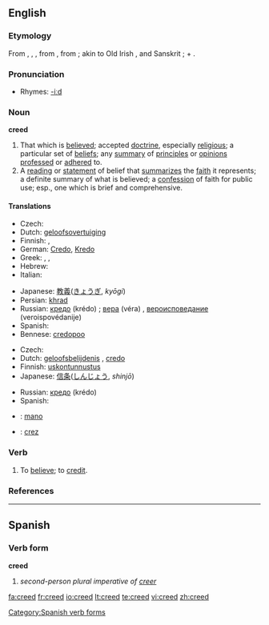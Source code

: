 {{wikipedia|dab=creed (disambiguation)}}
==English==

===Etymology===
From {{OE.}} {{term|credo|lang=ang}}, {{term|crede}}, {{AS.}} {{term|creda}}, from {{L.}} {{term|credo|lang=la||I believe}}, from {{term|credere||to believe}}; akin to Old Irish {{term|cretin|lang=sga||I believe}}, and Sanskrit {{term|रद्दध्मि|tr=raddadhmi|sc=Deva}}; {{term|crat||trust}} + {{term|dh||to put}}.

===Pronunciation===
*Rhymes: [[Rhymes:English:-iːd|-iːd]]

===Noun===
{{wikipedia}}
'''creed'''

# That which is [[believe]]d; accepted [[doctrine]], especially [[religious]]; a particular set of [[belief]]s; any [[summary]] of [[principle]]s or [[opinion]]s [[profess]]ed or [[adhere]]d to.
# A [[reading]] or [[statement]] of belief that [[summarize]]s the [[faith]] it represents; a definite summary of what is believed; a [[confession]] of faith for public use; esp., one which is brief and comprehensive.

====Translations====
{{trans-top|that which is believed}}
* Czech: {{t-|cs|vyznání|n}}
* Dutch: [[geloofsovertuiging]] {{f}}
* Finnish: {{t+|fi|usko}}, {{t+|fi|uskonto}}
* German: [[Credo]], [[Kredo]] {{n}}
* Greek: {{t+|el|δόγμα|n|tr=dógma|sc=Grek}}, {{t+|el|πίστη|f|tr=pisti|sc=Grek}}, {{t+|el|πιστεύω|n|tr=pistevo|sc=Grek}}
* Hebrew: {{t|he|דת|alt=דָּת|tr=dat|sc=Hebr}}
* Italian: {{t-|it|credo|m}}
{{trans-mid}}
* Japanese: [[教義]]([[きょうぎ]], ''kyōgi'')
* Persian: [[khrad]] {{m}}
* Russian: [[кредо]] (krédo) {{n}}; [[вера]] (véra) {{f}}, [[вероисповедание]] (veroispovédanije) {{n}} {{italbrac|religion}}
* Spanish: {{t-|es|credo|m}}
* Bennese: [[credopoo]] {{m}}
{{trans-bottom}}

{{trans-top|a reading or statement of belief that summarizes the faith it represents}}
* Czech: {{t-|cs|krédo|n}}
* Dutch: [[geloofsbelijdenis]] {{f}}, [[credo]] {{n}}
* Finnish: [[uskontunnustus]]
* Japanese: [[信条]]([[しんじょう]], ''shinjō'')
{{trans-mid}}
* Russian: [[кредо]] (krédo) {{n}}
* Spanish: {{t-|es|credo|m}}
{{trans-bottom}}

{{checktrans}}
{{trans-top|Translations to be categorised}}
*{{ttbc|Maori}}: [[mano]]
{{trans-mid}}
*{{ttbc|Romanian}}: [[crez]] {{n}}
{{trans-bottom}}

===Verb===
{{en-verb}}

# To [[believe]]; to [[credit]].

===References===
{{R:Webster 1913}}

----

==Spanish==
===Verb form===
'''creed'''

# ''second-person plural imperative of [[creer]]''
[[Category:Spanish verb forms]]

[[fa:creed]]
[[fr:creed]]
[[io:creed]]
[[lt:creed]]
[[te:creed]]
[[vi:creed]]
[[zh:creed]]